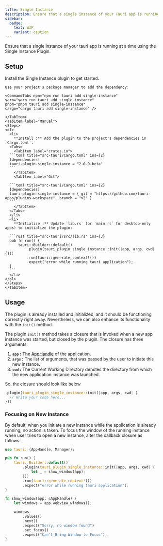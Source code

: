 ```yaml
---
title: Single Instance
description: Ensure that a single instance of your Tauri app is running at a time.
sidebar:
  badge:
    text: WIP
    variant: caution
---
```



<PluginLinks plugin="single-instance" showJsLinks={false} />

Ensure that a single instance of your tauri app is running at a time using the Single Instance Plugin.

## Setup

Install the Single Instance plugin to get started.

<Tabs>
    <TabItem label="Automatic">

    Use your project's package manager to add the dependency:

    <CommandTabs npm="npm run tauri add single-instance"
    yarn="yarn run tauri add single-instance"
    pnpm="pnpm tauri add single-instance"
    cargo="cargo tauri add single-instance" />

    </TabItem>
    <TabItem label="Manual">
    <Steps>
    <ol>
      <li>
        **Install :** Add the plugin to the project's dependencies in `Cargo.toml`.
      <Tabs>
        <TabItem label="crates.io">
      ```toml title="src-tauri/Cargo.toml" ins={2}
      [dependencies]
      tauri-plugin-single-instance = "2.0.0-beta"
      ```
        </TabItem>
        <TabItem label="Git">

      ```toml title="src-tauri/Cargo.toml" ins={2}
      [dependencies]
      tauri-plugin-single-instance = { git = "https://github.com/tauri-apps/plugins-workspace", branch = "v2" }
      ```
        </TabItem>
      </Tabs>
      </li>
      <li>
        **Initialize :** Update `lib.rs` (or `main.rs` for desktop-only apps) to initialize the plugin:

      ```rust title="src-tauri/src/lib.rs" ins={3}
      pub fn run() {
          tauri::Builder::default()
              .plugin(tauri_plugin_single_instance::init(|app, args, cwd| {}))
              .run(tauri::generate_context!())
              .expect("error while running tauri application");
      }
      ```
      </li>
    </ol>
    </Steps>
    </TabItem>

</Tabs>

## Usage

The plugin is already installed and initialized, and it should be functioning correctly right away. Nevertheless, we can also enhance its functionality with the `init()` method.

The plugin `init()` method takes a closure that is invoked when a new app instance was started, but closed by the plugin.
The closure has three arguments:

  <Steps>

  1. **`app` :** The [AppHandle](https://docs.rs/tauri/latest/tauri/struct.AppHandle.html) of the application.
  2. **`args` :** The list of arguments, that was passed by the user to initiate this new instance.
  3. **`cwd` :** The Current Working Directory denotes the directory from which the new application instance was launched.

  </Steps>

So, the closure should look like below

```rust
.plugin(tauri_plugin_single_instance::init(|app, args, cwd| {
  // Write your code here...
}))
```

### Focusing on New Instance

By default, when you initiate a new instance while the application is already running, no action is taken. To focus the window of the running instance when user tries to open a new instance, alter the callback closure as follows:

```rust title="src-tauri/src/lib.rs" {1} {5-7} {12-21}
use tauri::{AppHandle, Manager};

pub fn run() {
    tauri::Builder::default()
        .plugin(tauri_plugin_single_instance::init(|app, args, cwd| {
            let _ = show_window(app);
        }))
        .run(tauri::generate_context!())
        .expect("error while running tauri application");
}

fn show_window(app: &AppHandle) {
    let windows = app.webview_windows();

    windows
        .values()
        .next()
        .expect("Sorry, no window found")
        .set_focus()
        .expect("Can't Bring Window to Focus");
}
```
